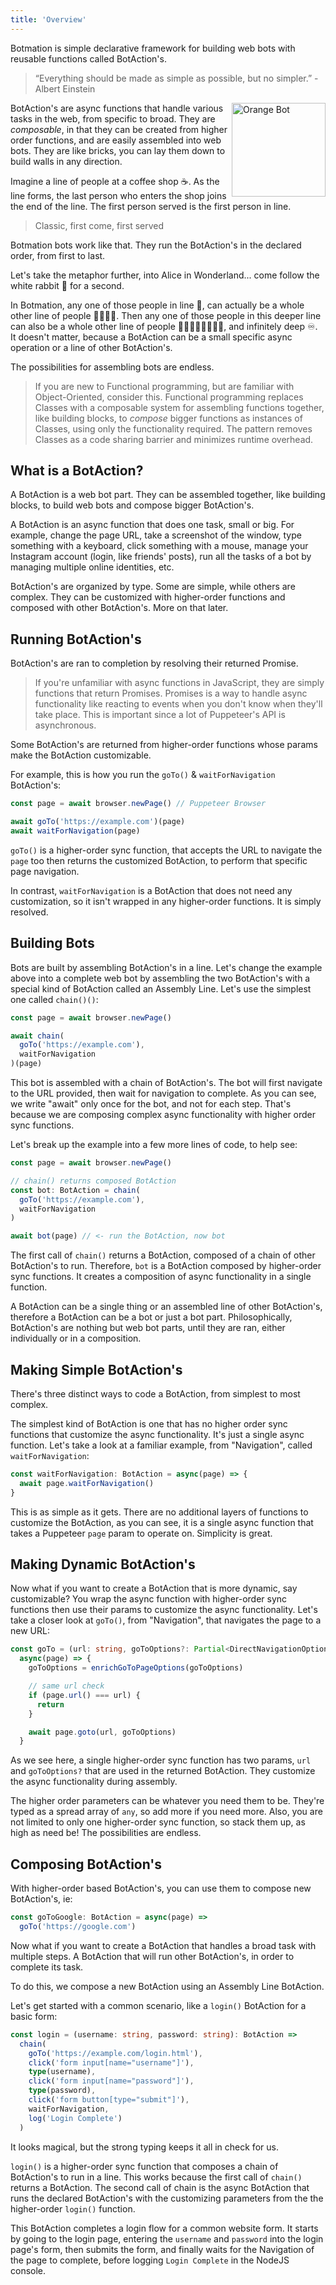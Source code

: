 ---
title: 'Overview'
---

Botmation is simple declarative framework for building web bots with reusable functions called BotAction's.

> “Everything should be made as simple as possible, but no simpler.” - Albert Einstein

<img src="/orange_bot.png" alt="Orange Bot" align="right" width="150px" />

BotAction's are async functions that handle various tasks in the web, from specific to broad. They are *composable*, in that they can be created from higher order functions, and are easily assembled into web bots. They are like bricks, you can lay them down to build walls in any direction.

Imagine a line of people at a coffee shop ☕. As the line forms, the last person who enters the shop joins the end of the line. The first person served is the first person in line. 

> Classic, first come, first served

Botmation bots work like that. They run the BotAction's in the declared order, from first to last.

Let's take the metaphor further, into Alice in Wonderland... come follow the white rabbit 🐇 for a second.

In Botmation, any one of those people in line 🧍, can actually be a whole other line of people 🧑🏾‍🤝‍🧑. Then any one of those people in this deeper line can also be a whole other line of people 🧑🏾‍🤝‍🧑🧑🏾‍🤝‍🧑, and infinitely deep ♾️. It doesn't matter, because a BotAction can be a small specific async operation or a line of other BotAction's.

The possibilities for assembling bots are endless.

> If you are new to Functional programming, but are familiar with Object-Oriented, consider this. Functional programming replaces Classes with a composable system for assembling functions together, like building blocks, to *compose* bigger functions as instances of Classes, using only the functionality required. The pattern removes Classes as a code sharing barrier and minimizes runtime overhead.

## What is a BotAction?
A BotAction is a web bot part. They can be assembled together, like building blocks, to build web bots and compose bigger BotAction's.

A BotAction is an async function that does one task, small or big. For example, change the page URL, take a screenshot of the window, type something with a keyboard, click something with a mouse, manage your Instagram account (login, like friends' posts), run all the tasks of a bot by managing multiple online identities, etc.

BotAction's are organized by type. Some are simple, while others are complex. They can be customized with higher-order functions and composed with other BotAction's. More on that later.

## Running BotAction's

BotAction's are ran to completion by resolving their returned Promise.

> If you're unfamiliar with async functions in JavaScript, they are simply functions that return Promises. Promises is a way to handle async functionality like reacting to events when you don't know when they'll take place. This is important since a lot of Puppeteer's API is asynchronous.

Some BotAction's are returned from higher-order functions whose params make the BotAction customizable.

For example, this is how you run the `goTo()` & `waitForNavigation` BotAction's:
```typescript
const page = await browser.newPage() // Puppeteer Browser

await goTo('https://example.com')(page)
await waitForNavigation(page)
```
`goTo()` is a higher-order sync function, that accepts the URL to navigate the `page` too then returns the customized BotAction, to perform that specific page navigation.

In contrast, `waitForNavigation` is a BotAction that does not need any customization, so it isn't wrapped in any higher-order functions. It is simply resolved.

## Building Bots

Bots are built by assembling BotAction's in a line. Let's change the example above into a complete web bot by assembling the two BotAction's with a special kind of BotAction called an Assembly Line. Let's use the simplest one called `chain()()`:

```typescript
const page = await browser.newPage()

await chain(
  goTo('https://example.com'),
  waitForNavigation
)(page)
```

This bot is assembled with a chain of BotAction's. The bot will first navigate to the URL provided, then wait for navigation to complete. As you can see, we write "await" only once for the bot, and not for each step. That's because we are composing complex async functionality with higher order sync functions.

Let's break up the example into a few more lines of code, to help see:
```typescript
const page = await browser.newPage()

// chain() returns composed BotAction
const bot: BotAction = chain(
  goTo('https://example.com'),
  waitForNavigation
)

await bot(page) // <- run the BotAction, now bot
```

The first call of `chain()` returns a BotAction, composed of a chain of other BotAction's to run. Therefore, `bot` is a BotAction composed by higher-order sync functions. It creates a composition of async functionality in a single function.

A BotAction can be a single thing or an assembled line of other BotAction's, therefore a BotAction can be a bot or just a bot part. Philosophically, BotAction's are nothing but web bot parts, until they are ran, either individually or in a composition.

## Making Simple BotAction's

There's three distinct ways to code a BotAction, from simplest to most complex.

The simplest kind of BotAction is one that has no higher order sync functions that customize the async functionality. It's just a single async function. Let's take a look at a familiar example, from "Navigation", called `waitForNavigation`:

```typescript
const waitForNavigation: BotAction = async(page) => {
  await page.waitForNavigation()
}
```

This is as simple as it gets. There are no additional layers of functions to customize the BotAction, as you can see, it is a single async function that takes a Puppeteer `page` param to operate on. Simplicity is great.

## Making Dynamic BotAction's

Now what if you want to create a BotAction that is more dynamic, say customizable? You wrap the async function with higher-order sync functions then use their params to customize the async functionality. Let's take a closer look at `goTo()`, from "Navigation", that navigates the page to a new URL:

```typescript
const goTo = (url: string, goToOptions?: Partial<DirectNavigationOptions>): BotAction => 
  async(page) => {
    goToOptions = enrichGoToPageOptions(goToOptions)  

    // same url check
    if (page.url() === url) {
      return
    }

    await page.goto(url, goToOptions)
  }
```

As we see here, a single higher-order sync function has two params, `url` and `goToOptions?` that are used in the returned BotAction. They customize the async functionality during assembly.

The higher order parameters can be whatever you need them to be. They're typed as a spread array of `any`, so add more if you need more. Also, you are not limited to only one higher-order sync function, so stack them up, as high as need be! The possibilities are endless.

## Composing BotAction's

With higher-order based BotAction's, you can use them to compose new BotAction's, ie:
```typescript
const goToGoogle: BotAction = async(page) => 
  goTo('https://google.com')
```

Now what if you want to create a BotAction that handles a broad task with multiple steps. A BotAction that will run other BotAction's, in order to complete its task.

To do this, we compose a new BotAction using an Assembly Line BotAction.

Let's get started with a common scenario, like a `login()` BotAction for a basic form:

```typescript
const login = (username: string, password: string): BotAction =>
  chain(
    goTo('https://example.com/login.html'),
    click('form input[name="username"]'),
    type(username),
    click('form input[name="password"]'),
    type(password),
    click('form button[type="submit"]'),
    waitForNavigation,
    log('Login Complete')
  )
```

It looks magical, but the strong typing keeps it all in check for us.

`login()` is a higher-order sync function that composes a chain of BotAction's to run in a line. This works because the first call of `chain()` returns a BotAction. The second call of chain is the async BotAction that runs the declared BotAction's with the customizing parameters from the the higher-order `login()` function.

This BotAction completes a login flow for a common website form. It starts by going to the login page, entering the `username` and `password` into the login page's form, then submits the form, and finally waits for the Navigation of the page to complete, before logging `Login Complete` in the NodeJS console.